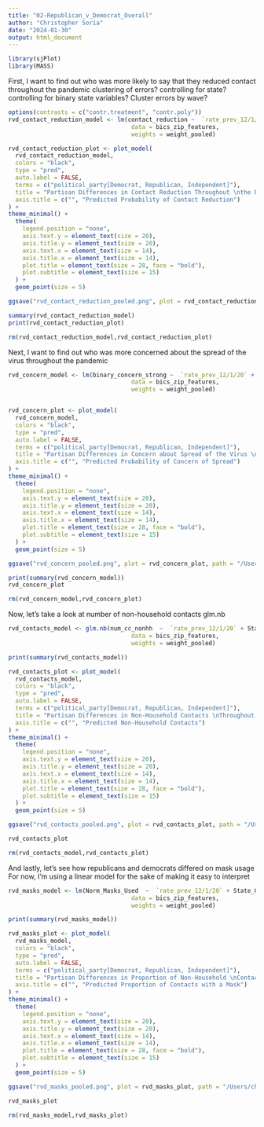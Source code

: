 ```yaml
---
title: "02-Republican_v_Democrat_Overall"
author: "Christopher Soria"
date: "2024-01-30"
output: html_document
---
```

```r
library(sjPlot)
library(MASS)
```


First, I want to find out who was more likely to say that they reduced contact throughout the pandemic
clustering of errors?
controlling for state?
controlling for binary state variables?
Cluster errors by wave?
```r
options(contrasts = c("contr.treatment", "contr.poly"))
rvd_contact_reduction_model <- lm(contact_reduction ~  `rate_prev_12/1/20` + State_Government_Response_Index_11192020 + COUNTY_RUCC_2013 + male + educ_group + resp_yob + r_working + Income_Category + r_race + political_party + cityNY +`cityBay Area` +cityPhiladelphia + cityPhoenix +cityBoston + cityAtlanta, 
                                   data = bics_zip_features,
                                   weights = weight_pooled)

rvd_contact_reduction_plot <- plot_model(
  rvd_contact_reduction_model,
  colors = "black",
  type = "pred",
  auto.label = FALSE,
  terms = c("political_party[Democrat, Republican, Independent]"),
  title = "Partisan Differences in Contact Reduction Throughout \nthe Pandemic",
  axis.title = c("", "Predicted Probability of Contact Reduction")
) +
theme_minimal() +
  theme(
    legend.position = "none",
    axis.text.y = element_text(size = 20), 
    axis.title.y = element_text(size = 20), 
    axis.text.x = element_text(size = 14), 
    axis.title.x = element_text(size = 14),  
    plot.title = element_text(size = 28, face = "bold"), 
    plot.subtitle = element_text(size = 15)
  ) +
  geom_point(size = 5) 

ggsave("rvd_contact_reduction_pooled.png", plot = rvd_contact_reduction_plot, path = "/Users/chrissoria/Documents/Research/BICS_Political_Polarization/plots/Contact_Reduction", width = 12, height = 8, units = "in")

summary(rvd_contact_reduction_model)
print(rvd_contact_reduction_plot)

rm(rvd_contact_reduction_model,rvd_contact_reduction_plot)
```
Next, I want to find out who was more concerned about the spread of the virus throughout the pandemic
```r
rvd_concern_model <- lm(binary_concern_strong ~  `rate_prev_12/1/20` + State_Government_Response_Index_11192020 + COUNTY_RUCC_2013 + male + educ_group + resp_yob + r_working + Income_Category + r_race + political_party + cityNY +`cityBay Area` +cityPhiladelphia + cityPhoenix +cityBoston + cityAtlanta, 
                                   data = bics_zip_features, 
                                   weights = weight_pooled)


rvd_concern_plot <- plot_model(
  rvd_concern_model,
  colors = "black",
  type = "pred",
  auto.label = FALSE,
  terms = c("political_party[Democrat, Republican, Independent]"),
  title = "Partisan Differences in Concern about Spread of the Virus \nThroughout the Pandemic",
  axis.title = c("", "Predicted Probability of Concern of Spread")
) +
theme_minimal() +
  theme(
    legend.position = "none",
    axis.text.y = element_text(size = 20), 
    axis.title.y = element_text(size = 20), 
    axis.text.x = element_text(size = 14), 
    axis.title.x = element_text(size = 14),  
    plot.title = element_text(size = 28, face = "bold"), 
    plot.subtitle = element_text(size = 15)
  ) +
  geom_point(size = 5) 

ggsave("rvd_concern_pooled.png", plot = rvd_concern_plot, path = "/Users/chrissoria/Documents/Research/BICS_Political_Polarization/plots/Concern", width = 12, height = 8, units = "in")

print(summary(rvd_concern_model))
rvd_concern_plot

rm(rvd_concern_model,rvd_concern_plot)
```
Now, let's take a look at number of non-household contacts glm.nb
```r
rvd_contacts_model <- glm.nb(num_cc_nonhh  ~  `rate_prev_12/1/20` + State_Government_Response_Index_11192020 + COUNTY_RUCC_2013 + male + educ_group + resp_yob + r_working + Income_Category + r_race + political_party + cityNY +`cityBay Area` +cityPhiladelphia + cityPhoenix +cityBoston + cityAtlanta, 
                                   data = bics_zip_features, 
                                   weights = weight_pooled)

print(summary(rvd_contacts_model))

rvd_contacts_plot <- plot_model(
  rvd_contacts_model,
  colors = "black",
  type = "pred",
  auto.label = FALSE,
  terms = c("political_party[Democrat, Republican, Independent]"),
  title = "Partisan Differences in Non-Household Contacts \nThroughout the Pandemic",
  axis.title = c("", "Predicted Non-Household Contacts")
) +
theme_minimal() +
  theme(
    legend.position = "none",
    axis.text.y = element_text(size = 20), 
    axis.title.y = element_text(size = 20), 
    axis.text.x = element_text(size = 14), 
    axis.title.x = element_text(size = 14),  
    plot.title = element_text(size = 28, face = "bold"), 
    plot.subtitle = element_text(size = 15)
  ) +
  geom_point(size = 5) 

ggsave("rvd_contacts_pooled.png", plot = rvd_contacts_plot, path = "/Users/chrissoria/Documents/Research/BICS_Political_Polarization/plots/Contacts", width = 12, height = 8, units = "in")

rvd_contacts_plot

rm(rvd_contacts_model,rvd_contacts_plot)
```
And lastly, let's see how republicans and democrats differed on mask usage
For now, I'm using a linear model for the sake of making it easy to interpret 
```r
rvd_masks_model <- lm(Norm_Masks_Used  ~  `rate_prev_12/1/20` + State_Government_Response_Index_11192020 + COUNTY_RUCC_2013 + male + educ_group + resp_yob + r_working + Income_Category + r_race + political_party + cityNY +`cityBay Area` +cityPhiladelphia + cityPhoenix +cityBoston + cityAtlanta, 
                                   data = bics_zip_features,
                                   weights = weight_pooled)

print(summary(rvd_masks_model))

rvd_masks_plot <- plot_model(
  rvd_masks_model,
  colors = "black",
  type = "pred",
  auto.label = FALSE,
  terms = c("political_party[Democrat, Republican, Independent]"),
  title = "Partisan Differences in Proportion of Non-Household \nContacts With a Mask on Throughout the Pandemic",
  axis.title = c("", "Predicted Proportion of Contacts with a Mask")
) +
theme_minimal() +
  theme(
    legend.position = "none",
    axis.text.y = element_text(size = 20), 
    axis.title.y = element_text(size = 20), 
    axis.text.x = element_text(size = 14), 
    axis.title.x = element_text(size = 14),  
    plot.title = element_text(size = 28, face = "bold"), 
    plot.subtitle = element_text(size = 15)
  ) +
  geom_point(size = 5) 

ggsave("rvd_masks_pooled.png", plot = rvd_masks_plot, path = "/Users/chrissoria/Documents/Research/BICS_Political_Polarization/plots/Masks", width = 12, height = 8, units = "in")

rvd_masks_plot

rm(rvd_masks_model,rvd_masks_plot)
```

